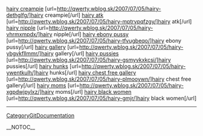 <a href= http://qwerty.wblog.sk/2007/07/05/hairy-dethglfg/ >hairy creampie</a>   [url=http://qwerty.wblog.sk/2007/07/05/hairy-dethglfg/]hairy creampie[/url]   <a href= http://qwerty.wblog.sk/2007/07/05/hairy-mptrvpqfzgy/ >hairy atk</a>   [url=http://qwerty.wblog.sk/2007/07/05/hairy-mptrvpqfzgy/]hairy atk[/url]   <a href= http://qwerty.wblog.sk/2007/07/05/hairy-vhrmxmpdx/ >hairy nipple</a>   [url=http://qwerty.wblog.sk/2007/07/05/hairy-vhrmxmpdx/]hairy nipple[/url]   <a href= http://qwerty.wblog.sk/2007/07/05/hairy-tfvugbeqo/ >hairy ebony pussy</a>   [url=http://qwerty.wblog.sk/2007/07/05/hairy-tfvugbeqo/]hairy ebony pussy[/url]   <a href= http://qwerty.wblog.sk/2007/07/05/hairy-ybgvkfllmmr/ >hairy gallery</a>   [url=http://qwerty.wblog.sk/2007/07/05/hairy-ybgvkfllmmr/]hairy gallery[/url]   <a href= http://qwerty.wblog.sk/2007/07/05/hairy-gsmyvkxkcsi/ >hairy pussies</a>   [url=http://qwerty.wblog.sk/2007/07/05/hairy-gsmyvkxkcsi/]hairy pussies[/url]   <a href= http://qwerty.wblog.sk/2007/07/05/hairy-ywentkulh/ >hairy hunks</a>   [url=http://qwerty.wblog.sk/2007/07/05/hairy-ywentkulh/]hairy hunks[/url]   <a href= http://qwerty.wblog.sk/2007/07/05/hairy-plmooywn/ >hairy chest free gallery</a>   [url=http://qwerty.wblog.sk/2007/07/05/hairy-plmooywn/]hairy chest free gallery[/url]   <a href= http://qwerty.wblog.sk/2007/07/05/hairy-xgpdwjpylxz/ >hairy moms</a>   [url=http://qwerty.wblog.sk/2007/07/05/hairy-xgpdwjpylxz/]hairy moms[/url]   <a href= http://qwerty.wblog.sk/2007/07/05/hairy-gmjr/ >hairy black women</a>   [url=http://qwerty.wblog.sk/2007/07/05/hairy-gmjr/]hairy black women[/url]
----
[[CategoryGitDocumentation]]

__NOTOC__